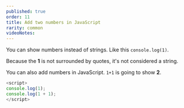 ```yaml
---
published: true
order: 11
title: Add two numbers in JavaScript
rarity: common
videoNotes:
---
```


You can show numbers instead of strings. Like this `console.log(1)`.

Because the **1** is not surrounded by quotes, it's not considered a string.

You can also add numbers in JavaScript. `1+1` is going to show **2**.

```javascript
<script>
console.log(1);
console.log(1 + 1);
</script>
```